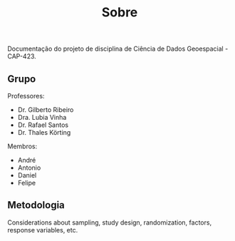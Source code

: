 % Sobre

Documentação do projeto de disciplina de Ciência de Dados Geoespacial - CAP-423.

## Grupo

Professores:

- Dr. Gilberto Ribeiro
- Dra. Lubia Vinha
- Dr. Rafael Santos
- Dr. Thales Körting

Membros:

- André
- Antonio
- Daniel
- Felipe

## Metodologia

Considerations about sampling, study design, randomization, factors, response variables, etc.


